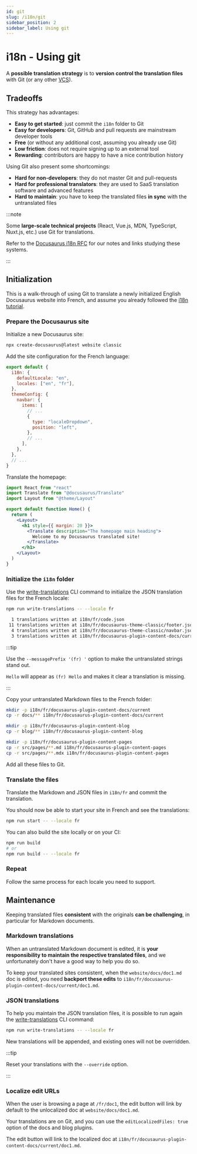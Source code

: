 ```yaml
---
id: git
slug: /i18n/git
sidebar_position: 2
sidebar_label: Using git
---
```


# i18n - Using git

A **possible translation strategy** is to **version control the translation files** with Git (or any other [VCS](https://en.wikipedia.org/wiki/Version_control)).

## Tradeoffs

This strategy has advantages:

- **Easy to get started**: just commit the `i18n` folder to Git
- **Easy for developers**: Git, GitHub and pull requests are mainstream developer tools
- **Free** (or without any additional cost, assuming you already use Git)
- **Low friction**: does not require signing up to an external tool
- **Rewarding**: contributors are happy to have a nice contribution history

Using Git also present some shortcomings:

- **Hard for non-developers**: they do not master Git and pull-requests
- **Hard for professional translators**: they are used to SaaS translation software and advanced features
- **Hard to maintain**: you have to keep the translated files **in sync** with the untranslated files

:::note

Some **large-scale technical projects** (React, Vue.js, MDN, TypeScript, Nuxt.js, etc.) use Git for translations.

Refer to the [Docusaurus i18n RFC](https://github.com/facebook/docusaurus/issues/3317) for our notes and links studying these systems.

:::

## Initialization

This is a walk-through of using Git to translate a newly initialized English Docusaurus website into French, and assume you already followed the [i18n tutorial](./i18n-tutorial.mdx).

### Prepare the Docusaurus site

Initialize a new Docusaurus site:

```bash
npx create-docusaurus@latest website classic
```

Add the site configuration for the French language:

```js title="docusaurus.config.js"
export default {
  i18n: {
    defaultLocale: "en",
    locales: ["en", "fr"],
  },
  themeConfig: {
    navbar: {
      items: [
        // ...
        {
          type: "localeDropdown",
          position: "left",
        },
        // ...
      ],
    },
  },
  // ...
}
```

Translate the homepage:

```jsx title="src/pages/index.js"
import React from "react"
import Translate from "@docusaurus/Translate"
import Layout from "@theme/Layout"

export default function Home() {
  return (
    <Layout>
      <h1 style={{ margin: 20 }}>
        <Translate description="The homepage main heading">
          Welcome to my Docusaurus translated site!
        </Translate>
      </h1>
    </Layout>
  )
}
```

### Initialize the `i18n` folder

Use the [write-translations](../cli.mdx#docusaurus-write-translations-sitedir) CLI command to initialize the JSON translation files for the French locale:

```bash npm2yarn
npm run write-translations -- --locale fr

  1 translations written at i18n/fr/code.json
 11 translations written at i18n/fr/docusaurus-theme-classic/footer.json
  4 translations written at i18n/fr/docusaurus-theme-classic/navbar.json
  3 translations written at i18n/fr/docusaurus-plugin-content-docs/current.json
```

:::tip

Use the `--messagePrefix '(fr) '` option to make the untranslated strings stand out.

`Hello` will appear as `(fr) Hello` and makes it clear a translation is missing.

:::

Copy your untranslated Markdown files to the French folder:

```bash
mkdir -p i18n/fr/docusaurus-plugin-content-docs/current
cp -r docs/** i18n/fr/docusaurus-plugin-content-docs/current

mkdir -p i18n/fr/docusaurus-plugin-content-blog
cp -r blog/** i18n/fr/docusaurus-plugin-content-blog

mkdir -p i18n/fr/docusaurus-plugin-content-pages
cp -r src/pages/**.md i18n/fr/docusaurus-plugin-content-pages
cp -r src/pages/**.mdx i18n/fr/docusaurus-plugin-content-pages
```

Add all these files to Git.

### Translate the files

Translate the Markdown and JSON files in `i18n/fr` and commit the translation.

You should now be able to start your site in French and see the translations:

```bash npm2yarn
npm run start -- --locale fr
```

You can also build the site locally or on your CI:

```bash npm2yarn
npm run build
# or
npm run build -- --locale fr
```

### Repeat

Follow the same process for each locale you need to support.

## Maintenance

Keeping translated files **consistent** with the originals **can be challenging**, in particular for Markdown documents.

### Markdown translations

When an untranslated Markdown document is edited, it is **your responsibility to maintain the respective translated files**, and we unfortunately don't have a good way to help you do so.

To keep your translated sites consistent, when the `website/docs/doc1.md` doc is edited, you need **backport these edits** to `i18n/fr/docusaurus-plugin-content-docs/current/doc1.md`.

### JSON translations

To help you maintain the JSON translation files, it is possible to run again the [write-translations](../cli.mdx#docusaurus-write-translations-sitedir) CLI command:

```bash npm2yarn
npm run write-translations -- --locale fr
```

New translations will be appended, and existing ones will not be overridden.

:::tip

Reset your translations with the `--override` option.

:::

### Localize edit URLs

When the user is browsing a page at `/fr/doc1`, the edit button will link by default to the unlocalized doc at `website/docs/doc1.md`.

Your translations are on Git, and you can use the `editLocalizedFiles: true` option of the docs and blog plugins.

The edit button will link to the localized doc at `i18n/fr/docusaurus-plugin-content-docs/current/doc1.md`.
